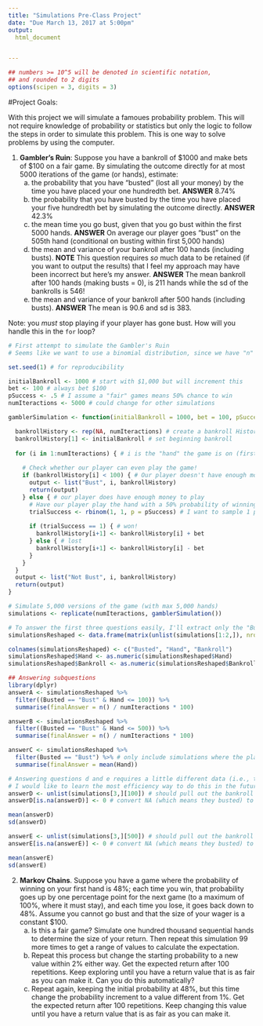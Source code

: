 ```yaml
---
title: "Simulations Pre-Class Project"
date: "Due March 13, 2017 at 5:00pm"
output:
  html_document


---
```


<style type="text/css">
.table {

    width: 80%;
    margin-left:10%; 
    margin-right:10%;
}
</style>
```r
## numbers >= 10^5 will be denoted in scientific notation,
## and rounded to 2 digits
options(scipen = 3, digits = 3)
```




#Project Goals:


With this project we will simulate a famoues probability problem. This will not require knowledge of probability or statistics but only the logic to follow the steps in order to simulate this problem. This is one way to solve problems by using the computer. 

 1. **Gambler's Ruin**: Suppose you have a bankroll of $1000 and make bets of $100 on a fair game. By simulating the outcome directly for at most 5000 iterations of the game (or hands), estimate:
    a. the probability that you have "busted" (lost all your money) by the time you have placed your one hundredth bet. 
    **ANSWER** 8.74%
    b. the probability that you have busted by the time you have placed your five hundredth bet by simulating the outcome directly. 
    **ANSWER** 42.3%
    c. the mean time you go bust, given that you go bust within the first 5000 hands.
    **ANSWER** On average our player goes "bust" on the 505th hand (conditional on busting within first 5,000 hands)
    d. the mean and variance of your bankroll after 100 hands (including busts).
    **NOTE** This question requires _so_ much data to be retained (if you want to output the results) that I feel my approach may have been incorrect but here's my answer.
    **ANSWER** The mean bankroll after 100 hands (making busts = 0), is 211 hands while the sd of the bankrolls is 546!
    e. the mean and variance of your bankroll after 500 hands (including busts).
    **ANSWER** The mean is 90.6 and sd is 383. 
 
Note: you *must* stop playing if your player has gone bust. How will you handle this in the `for` loop?

``` r
# First attempt to simulate the Gambler's Ruin 
# Seems like we want to use a binomial distribution, since we have "n" independent trials where the result is either success (you won) or failure (you lost), according to a constant probability of success. This is NOT yet a Markov Chain since you do not change your strategy depending on wins / losses

set.seed(1) # for reproducibility

initialBankroll <- 1000 # start with $1,000 but will increment this
bet <- 100 # always bet $100 
pSuccess <- .5 # I assume a "fair" games means 50% chance to win 
numIteractions <- 5000 # could change for other simulations

gamblerSimulation <- function(initialBankroll = 1000, bet = 100, pSuccess = .5, numIteractions = 5000) {

  bankrollHistory <- rep(NA, numIteractions) # create a bankroll History
  bankrollHistory[1] <- initialBankroll # set beginning bankroll 
  
  for (i in 1:numIteractions) { # i is the "hand" the game is on (first, second, etc.)
    
    # Check whether our player can even play the game! 
    if (bankrollHistory[i] < 100) { # Our player doesn't have enough money to play
      output <- list("Bust", i, bankrollHistory)
      return(output)
    } else { # our player does have enough money to play 
      # Have our player play the hand with a 50% probability of winning 
      trialSuccess <- rbinom(1, 1, p = pSuccess) # I want to sample 1 pull 1 time, with a probability of 50% of a 1 or 0
      
      if (trialSuccess == 1) { # won!
        bankrollHistory[i+1] <- bankrollHistory[i] + bet 
      } else { # lost
        bankrollHistory[i+1] <- bankrollHistory[i] - bet
      }
    }
  }
  output <- list("Not Bust", i, bankrollHistory)
  return(output)
}

# Simulate 5,000 versions of the game (with max 5,000 hands) 
simulations <- replicate(numIteractions, gamblerSimulation())

# To answer the first three questions easily, I'll extract only the "Bust" and "Hand" variables from the list simulations (leaving the Bankroll variable for later)
simulationsReshaped <- data.frame(matrix(unlist(simulations[1:2,]), nrow = numIteractions, byrow = T))

colnames(simulationsReshaped) <- c("Busted", "Hand", "Bankroll")
simulationsReshaped$Hand <- as.numeric(simulationsReshaped$Hand)
simulationsReshaped$Bankroll <- as.numeric(simulationsReshaped$Bankroll)

## Answering subquestions 
library(dplyr)
answerA <- simulationsReshaped %>%
  filter((Busted == "Bust" & Hand <= 100)) %>%
  summarise(finalAnswer = n() / numIteractions * 100)

answerB <- simulationsReshaped %>%
  filter((Busted == "Bust" & Hand <= 500)) %>%
  summarise(finalAnswer = n() / numIteractions * 100)

answerC <- simulationsReshaped %>%
  filter(Busted == "Bust") %>% # only include simulations where the player Busted
  summarise(finalAnswer = mean(Hand))

# Answering questions d and e requires a little different data (i.e., the entire bankroll history for each hand) which is ridiculously large 
# I would like to learn the most efficiency way to do this in the future please!!!
answerD <- unlist(simulations[3,][100]) # should pull out the bankroll (3) and [100] specifies only the 100th element of each bankroll
answerD[is.na(answerD)] <- 0 # convert NA (which means they busted) to 0 to calculate mean & var

mean(answerD)
sd(answerD)

answerE <- unlist(simulations[3,][500]) # should pull out the bankroll (3) and [100] specifies only the 100th element of each bankroll
answerE[is.na(answerE)] <- 0 # convert NA (which means they busted) to 0 to calculate mean & var

mean(answerE)
sd(answerE)
```

2. **Markov Chains**. Suppose you have a game where the probability of winning on your first hand is 48%; each time you win, that probability goes up by one percentage point for the next game (to a maximum of 100%, where it must stay), and each time you lose, it goes back down to 48%. Assume you cannot go bust and that the size of your wager is a constant $100.
    a. Is this a fair game? Simulate one hundred thousand sequential hands to determine the size of your return. Then repeat this simulation 99 more times to get a range of values to calculate the expectation.
    b. Repeat this process but change the starting probability to a new value within 2% either way. Get the expected return after 100 repetitions. Keep exploring until you have a return value that is as fair as you can make it. Can you do this automatically?
    c. Repeat again, keeping the initial probability at 48%, but this time change the probability increment to a value different from 1%. Get the expected return after 100 repetitions. Keep changing this value until you have a return value that is as fair as you can make it. 
